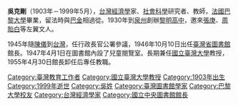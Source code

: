 {{expert|time=2011-05-27T02:54:35+00:00}}
'''吳克剛'''（1903年－1999年5月），[[台灣|台灣]][[經濟學|經濟學]]家、[[社會科學|社會科學]]研究者、教師，[[法國|法國]][[巴黎大學|巴黎大學]]畢業，留法時與[[巴金|巴金]]相過從。1930年到[[泉州|泉州]]創辦[[黎明高中|黎明高中]]，邀來[[張庚|張庚]]、[[周貽白|周貽白]]等左翼文人。

1945年隨[[陳儀|陳儀]]到[[台灣|台灣]]，任行政長官公署參議，1946年10月10日出任[[臺灣省圖書館|臺灣省圖書館]]館長。1947年4月1日在圖書館內設了兒童閱覽室。長期兼任[[國立臺灣大學|國立臺灣大學]]教授，1955年4月30日館長卸任后專任教職。

[[Category:臺灣教育工作者|Category:臺灣教育工作者]]
[[Category:國立臺灣大學教授|Category:國立臺灣大學教授]]
[[Category:1903年出生|Category:1903年出生]]
[[Category:1999年逝世|Category:1999年逝世]]
[[Category:吳姓|Category:吳姓]]
[[Category:臺灣圖書館學家|Category:臺灣圖書館學家]]
[[Category:巴黎大學校友|Category:巴黎大學校友]]
[[Category:台灣經濟學家|Category:台灣經濟學家]]
[[Category:國立中央圖書館館長|Category:國立中央圖書館館長]]